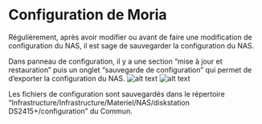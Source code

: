 # Configuration de Moria

Régulièrement, après avoir modifier ou avant de faire une modification de configuration du NAS, il est sage de sauvegarder la configuration du NAS.

Dans panneau de configuration, il y a une section "mise à jour et restauration" puis un onglet "sauvegarde de configuration" qui permet de d'exporter  la configuration du NAS.
![alt text](_resources/image.png)
![alt text](_resources/image2.png)

Les fichiers de configuration sont sauvegardés dans le répertoire "Infrastructure/Infrastructure/Materiel/NAS/diskstation DS2415+/configuration" du Commun.